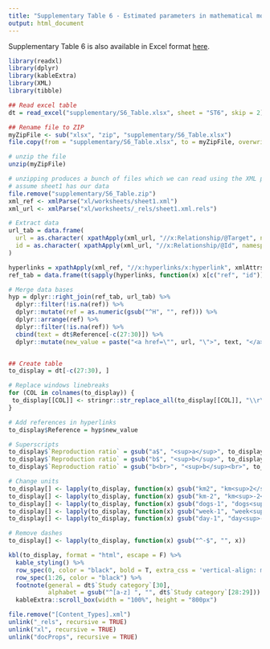 ```yaml
---
title: "Supplementary Table 6 - Estimated parameters in mathematical models"
output: html_document
---
```


Supplementary Table 6 is also available in Excel format <a href="https://github.com/mlayan/RabiesScopingReview/blob/gh-pages/supplementary/S6_Table.xlsx">here</a>.

```r
library(readxl)
library(dplyr)
library(kableExtra)
library(XML)
library(tibble)

## Read excel table
dt = read_excel("supplementary/S6_Table.xlsx", sheet = "ST6", skip = 2)

## Rename file to ZIP
myZipFile <- sub("xlsx", "zip", "supplementary/S6_Table.xlsx")
file.copy(from = "supplementary/S6_Table.xlsx", to = myZipFile, overwrite = T)

# unzip the file
unzip(myZipFile)

# unzipping produces a bunch of files which we can read using the XML package
# assume sheet1 has our data
file.remove("supplementary/S6_Table.zip")
xml_ref <- xmlParse("xl/worksheets/sheet1.xml")
xml_url <- xmlParse("xl/worksheets/_rels/sheet1.xml.rels")

# Extract data
url_tab = data.frame(
  url = as.character( xpathApply(xml_url, "//x:Relationship/@Target", namespaces = "x")),
  id = as.character( xpathApply(xml_url, "//x:Relationship/@Id", namespaces = "x"))
)

hyperlinks = xpathApply(xml_ref, "//x:hyperlinks/x:hyperlink", xmlAttrs, namespaces = "x")
ref_tab = data.frame(t(sapply(hyperlinks, function(x) x[c("ref", "id")])))

# Merge data bases
hyp = dplyr::right_join(ref_tab, url_tab) %>%
  dplyr::filter(!is.na(ref)) %>%
  dplyr::mutate(ref = as.numeric(gsub("^H", "", ref))) %>%
  dplyr::arrange(ref) %>%
  dplyr::filter(!is.na(ref)) %>%
  cbind(text = dt$Reference[-c(27:30)]) %>%
  dplyr::mutate(new_value = paste("<a href=\"", url, "\">", text, "</a>", sep = ""))


## Create table
to_display = dt[-c(27:30), ]

# Replace windows linebreaks
for (COL in colnames(to_display)) {
 to_display[[COL]] <- stringr::str_replace_all(to_display[[COL]], "\\r\\n", "<br>") 
}

# Add references in hyperlinks
to_display$Reference = hyp$new_value

# Superscripts
to_display$`Reproduction ratio` = gsub("a$", "<sup>a</sup>", to_display$`Reproduction ratio`)
to_display$`Reproduction ratio` = gsub("b$", "<sup>b</sup>", to_display$`Reproduction ratio`)
to_display$`Reproduction ratio` = gsub("b<br>", "<sup>b</sup><br>", to_display$`Reproduction ratio`)

# Change units
to_display[] <- lapply(to_display, function(x) gsub("km2", "km<sup>2</sup>", x))
to_display[] <- lapply(to_display, function(x) gsub("km-2", "km<sup>-2</sup>", x))
to_display[] <- lapply(to_display, function(x) gsub("dogs-1", "dogs<sup>-1</sup>", x))
to_display[] <- lapply(to_display, function(x) gsub("week-1", "week<sup>-1</sup>", x))
to_display[] <- lapply(to_display, function(x) gsub("day-1", "day<sup>-1</sup>", x))

# Remove dashes
to_display[] <- lapply(to_display, function(x) gsub("^-$", "", x))

```

```r
kbl(to_display, format = "html", escape = F) %>%
  kable_styling() %>%
  row_spec(0, color = "black", bold = T, extra_css = 'vertical-align: middle !important;') %>%
  row_spec(1:26, color = "black") %>%
  footnote(general = dt$`Study category`[30], 
           alphabet = gsub("^[a-z] ", "", dt$`Study category`[28:29])) %>%
  kableExtra::scroll_box(width = "100%", height = "800px")

```


```r
file.remove("[Content_Types].xml")
unlink("_rels", recursive = TRUE)
unlink("xl", recursive = TRUE)
unlink("docProps", recursive = TRUE)

```
